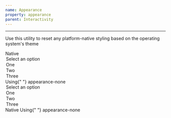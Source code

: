 ```yaml
---
name: Appearance
property: appearance
parent: Interactivity
---
```



<UtilityInfo pattern="appearance-none" />

---

Use this utility to reset any platform-native styling based on the operating system's theme

<Grid>
  <InfoBox caption="Select Box example">
    <Box className="text-gray-700 text-sm mb-2">Native</Box>
    <Box className="bg-gray-200 p-2 rounded mb-2">
      <Box is="select">
        <option value="">Select an option</option>
        <option value="1">One</option>
        <option value="2">Two</option>
        <option value="3">Three</option>
      </Box>
    </Box>
    <Box className="text-gray-700 text-sm mb-2">
      Using{" "}
      <Box className="font-mono inline-block text-blue-500">
        appearance-none
      </Box>
    </Box>
    <Box className="bg-gray-200 p-2 rounded">
      <Box is="select" className="appearance-none">
        <option value="">Select an option</option>
        <option value="1">One</option>
        <option value="2">Two</option>
        <option value="3">Three</option>
      </Box>
    </Box>
  </InfoBox>
  <InfoBox caption="Checkbox example">
    <Box className="text-gray-700 text-sm mb-2">Native</Box>
    <Box className="bg-gray-200 p-2 rounded mb-2">
      <Box is="input" type="checkbox" />
    </Box>
    <Box className="text-gray-700 text-sm mb-2">
      Using{" "}
      <Box className="font-mono inline-block text-blue-500">
        appearance-none
      </Box>
    </Box>
    <Box className="bg-gray-200 p-2 rounded">
      <Box is="input" type="checkbox" className="appearance-none" />
    </Box>
  </InfoBox>
</Grid>
